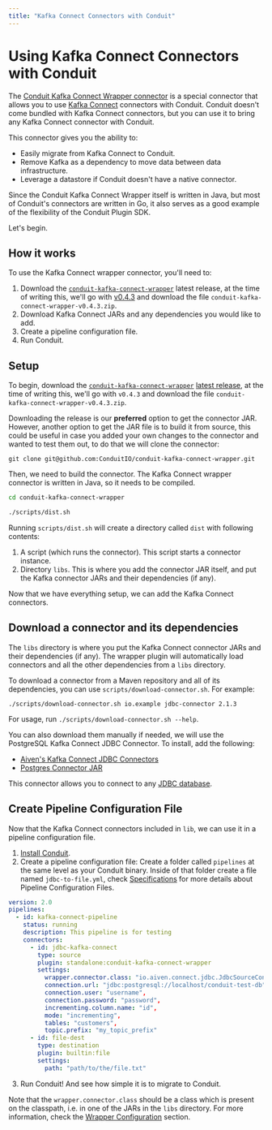 ```yaml
---
title: "Kafka Connect Connectors with Conduit"
---
```


# Using Kafka Connect Connectors with Conduit

The [Conduit Kafka Connect Wrapper connector](https://github.com/ConduitIO/conduit-kafka-connect-wrapper) is a special
connector that allows you to use [Kafka Connect](https://docs.confluent.io/platform/current/connect/index.html) 
connectors with Conduit. Conduit doesn't come bundled with Kafka Connect connectors, but you can use it to bring any
Kafka Connect connector with Conduit.

This connector gives you the ability to:

- Easily migrate from Kafka Connect to Conduit.
- Remove Kafka as a dependency to move data between data infrastructure.
- Leverage a datastore if Conduit doesn't have a native connector.

Since the Conduit Kafka Connect Wrapper itself is written in Java, but most of Conduit's connectors are written in Go,
it also serves as a good example of the flexibility of the Conduit Plugin SDK.

Let's begin.

## How it works

To use the Kafka Connect wrapper connector, you'll need to:

1. Download the [`conduit-kafka-connect-wrapper`](https://github.com/ConduitIO/conduit-kafka-connect-wrapper) latest release,
at the time of writing this, we'll go with [v0.4.3](https://github.com/ConduitIO/conduit-kafka-connect-wrapper/releases/tag/v0.4.3)
and download the file `conduit-kafka-connect-wrapper-v0.4.3.zip`.
1. Download Kafka Connect JARs and any dependencies you would like to add.
1. Create a pipeline configuration file.
1. Run Conduit.


## Setup

To begin, download the [`conduit-kafka-connect-wrapper`](https://github.com/ConduitIO/conduit-kafka-connect-wrapper) [latest release](https://github.com/ConduitIO/conduit-kafka-connect-wrapper/releases),
at the time of writing this, we'll go with `v0.4.3` and download the file `conduit-kafka-connect-wrapper-v0.4.3.zip`.

Downloading the release is our **preferred** option to get the connector JAR. However, another option to get the JAR file is
to build it from source, this could be useful in case you added your own changes to the connector and wanted to test them
out, to do that we will clone the connector:
```
git clone git@github.com:ConduitIO/conduit-kafka-connect-wrapper.git
```

Then, we need to build the connector. The Kafka Connect wrapper connector is written in Java, so it needs to be compiled.
```bash
cd conduit-kafka-connect-wrapper

./scripts/dist.sh
```

Running `scripts/dist.sh` will create a directory called `dist` with following contents:
1. A script (which runs the connector). This script starts a connector instance.
1. Directory `libs`. This is where you add the connector JAR itself, and put the Kafka connector JARs and their dependencies (if any).

Now that we have everything setup, we can add the Kafka Connect connectors.

## Download a connector and its dependencies

The `libs` directory is where you put the Kafka Connect connector JARs and their dependencies (if any). The wrapper 
plugin will automatically load connectors and all the other dependencies from a `libs` directory.

To download a connector from a Maven repository and all of its dependencies, you can use `scripts/download-connector.sh`.
For example:
```shell
./scripts/download-connector.sh io.example jdbc-connector 2.1.3
```
For usage, run `./scripts/download-connector.sh --help`.

You can also download them manually if needed, we will use the PostgreSQL Kafka Connect JDBC Connector. To install, add the following:
- [Aiven's Kafka Connect JDBC Connectors](https://github.com/aiven/jdbc-connector-for-apache-kafka)
- [Postgres Connector JAR](https://repo1.maven.org/maven2/org/postgresql/postgresql/42.3.3/postgresql-42.3.3.jar)

This connector allows you to connect to any [JDBC database](https://en.wikipedia.org/wiki/Java_Database_Connectivity).

## Create Pipeline Configuration File

Now that the Kafka Connect connectors included in `lib`, we can use it in a pipeline configuration file.

1. [Install Conduit](https://github.com/ConduitIO/conduit#installation-guide).
2. Create a pipeline configuration file: Create a folder called `pipelines` at the same level as your Conduit 
binary. Inside of that folder create a file named `jdbc-to-file.yml`, check [Specifications](https://conduit.io/docs/using/pipelines/configuration-file)
for more details about Pipeline Configuration Files.

````yaml
version: 2.0
pipelines:
  - id: kafka-connect-pipeline
    status: running
    description: This pipeline is for testing
    connectors:
      - id: jdbc-kafka-connect
        type: source
        plugin: standalone:conduit-kafka-connect-wrapper
        settings:
          wrapper.connector.class: "io.aiven.connect.jdbc.JdbcSourceConnector",
          connection.url: "jdbc:postgresql://localhost/conduit-test-db",
          connection.user: "username",
          connection.password: "password",
          incrementing.column.name: "id",
          mode: "incrementing",
          tables: "customers",
          topic.prefix: "my_topic_prefix"
      - id: file-dest
        type: destination
        plugin: builtin:file
        settings:
          path: "path/to/the/file.txt"
````
3. Run Conduit! And see how simple it is to migrate to Conduit.

Note that the `wrapper.connector.class` should be a class which is present on the classpath, i.e. in one of the JARs in
the `libs` directory.
For more information, check the [Wrapper Configuration](https://github.com/ConduitIO/conduit-kafka-connect-wrapper#configuration) section.
